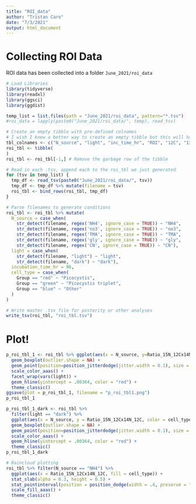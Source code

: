 ```yaml
---
title: "ROI_data"
author: "Tristan Caro"
date: "7/3/2021"
output: html_document
---
```


# Collecting ROI Data

ROI data has been collected into a folder `June_2021/roi_data`

```r
# Load Libraries
library(tidyverse)
library(readxl)
library(ggsci)
library(ggdist)
```

```r
temp_list = list.files(path = "June_2021/roi_data", pattern="*.tsv")
#roi_data = lapply(paste0("June_2021/roi_data/", temp), read_tsv)

# Create an empty tibble with pre-defined colnames
# I wish I knew a better way to create an empty tibble but this will have to do
tbl_colnames <- c("N_source", "light", "inc_time_hr", "ROI", "12C", "13C", "14N_12C", "15N_12C", "31P", "32S", "34S", "SE", "Ratio_15N_12Cx14N_12C" )
roi_tbl <- tibble(
)
roi_tbl <- roi_tbl[-1,] # Remove the garbage row of the tibble

# Read in each .tsv, append each to the roi_tbl we just generated
for (tsv in temp_list) {
  tmp_df <- read_tsv(paste0("June_2021/roi_data/", tsv))
  tmp_df <- tmp_df %>% mutate(filename = tsv)
  roi_tbl <- bind_rows(roi_tbl, tmp_df)
}
```

```r
# Parse filenames to generate conditions
roi_tbl <- roi_tbl %>% mutate(
  N_source = case_when(
    str_detect(filename, regex('NH4', ignore_case = TRUE)) ~ "NH4",
    str_detect(filename, regex('no3', ignore_case = TRUE)) ~ "no3",
    str_detect(filename, regex('TMA', ignore_case = TRUE)) ~ "TMA",
    str_detect(filename, regex('gly', ignore_case = TRUE)) ~ "gly",
    str_detect(filename, regex('CN', ignore_case = TRUE)) ~ "CN"),
  light = case_when(
    str_detect(filename, "light") ~ "light",
    str_detect(filename, "dark") ~ "dark"),
  incubation_time_hr = 96,
  cell_type = case_when(
    Group == "red" ~ "Picocystis",
    Group == "green" ~ "Picocystis triplet",
    Group == "blue" ~ "Other"
  )
)
```

```r
# Write master .tsv file for posterity or other analyses
write_tsv(roi_tbl, "roi_tbl.tsv")
```


# Plot!
```r
p_roi_tbl_1 <- roi_tbl %>% ggplot(aes(x = N_source, y=Ratio_15N_12Cx14N_12C, color = cell_type)) +
  geom_boxplot(outlier.shape = NA) +
  geom_point(position=position_jitterdodge(jitter.width = 0.1), size = 0.2) +
  scale_color_aaas() +
  facet_wrap(vars(light)) +
  geom_hline(yintercept = .00364, color = "red") +
  theme_classic()
ggsave(plot = p_roi_tbl_1, filename = "p_roi_tbl1.png")
p_roi_tbl_1

p_roi_tbl_1_dark <- roi_tbl %>% 
  filter(light == "dark") %>% 
  ggplot(aes(x = N_source, y = Ratio_15N_12Cx14N_12C, color = cell_type)) +
  geom_boxplot(outlier.shape = NA) +
  geom_point(position=position_jitterdodge(jitter.width = 0.1), size = 0.2) +
  scale_color_aaas() +
  geom_hline(yintercept = .00364, color = "red") +
  theme_classic()
p_roi_tbl_1_dark
```

```r
# Raincloud plotting
roi_tbl %>% filter(N_source == "NH4") %>% 
  ggplot(aes(x = Ratio_15N_12Cx14N_12C, fill = cell_type)) + 
  stat_slab(alpha = 0.3, height = 0.5) +
  stat_pointinterval(position = position_dodge(width = .4, preserve = "single")) +
  scale_fill_aaas() +
  theme_classic()
```

